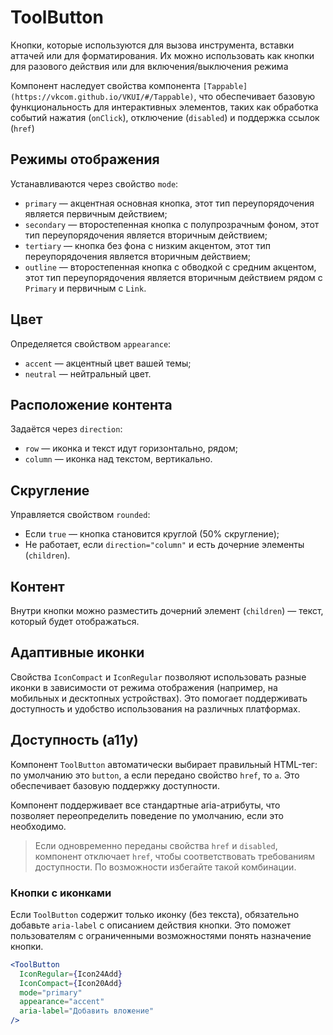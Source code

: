 <Overview>

# ToolButton

Кнопки, которые используются для вызова инструмента, вставки аттачей или для форматирования.
Их можно использовать как кнопки для разового действия или для включения/выключения режима

Компонент наследует свойства компонента `[Tappable](https://vkcom.github.io/VKUI/#/Tappable)`,
что обеспечивает базовую функциональность для интерактивных элементов, таких как обработка событий нажатия (`onClick`),
отключение (`disabled`) и поддержка ссылок (`href`)

</Overview>

## Режимы отображения

Устанавливаются через свойство `mode`:

- `primary` — акцентная основная кнопка, этот тип переупорядочения является первичным действием;
- `secondary` — второстепенная кнопка с полупрозрачным фоном, этот тип переупорядочения является вторичным действием;
- `tertiary` — кнопка без фона с низким акцентом, этот тип переупорядочения является вторичным действием;
- `outline` — второстепенная кнопка с обводкой с средним акцентом, этот тип переупорядочения является вторичным действием рядом с `Primary` и первичным c `Link`.

## Цвет

Определяется свойством `appearance`:

- `accent` — акцентный цвет вашей темы;
- `neutral` — нейтральный цвет.

## Расположение контента

Задаётся через `direction`:

- `row` — иконка и текст идут горизонтально, рядом;
- `column` — иконка над текстом, вертикально.

## Скругление

Управляется свойством `rounded`:

- Если `true` — кнопка становится круглой (50% скругление);
- Не работает, если `direction="column"` и есть дочерние элементы (`children`).

## Контент

Внутри кнопки можно разместить дочерний элемент (`children`) — текст, который будет отображаться.

## Адаптивные иконки

Свойства `IconCompact` и `IconRegular` позволяют использовать разные иконки в зависимости от режима отображения
(например, на мобильных и десктопных устройствах). Это помогает поддерживать доступность и удобство использования
на различных платформах.

## Доступность (a11y)

Компонент `ToolButton` автоматически выбирает правильный HTML-тег: по умолчанию это `button`,
а если передано свойство `href`, то `a`. Это обеспечивает базовую поддержку доступности.

Компонент поддерживает все стандартные aria-атрибуты, что позволяет переопределить поведение по умолчанию,
если это необходимо.

> Если одновременно переданы свойства `href` и `disabled`, компонент отключает `href`,
> чтобы соответствовать требованиям доступности. По возможности избегайте такой комбинации.

### Кнопки с иконками

Если `ToolButton` содержит только иконку (без текста), обязательно добавьте `aria-label` с описанием действия кнопки.
Это поможет пользователям с ограниченными возможностями понять назначение кнопки.

```jsx
<ToolButton
  IconRegular={Icon24Add}
  IconCompact={Icon20Add}
  mode="primary"
  appearance="accent"
  aria-label="Добавить вложение"
/>
```
